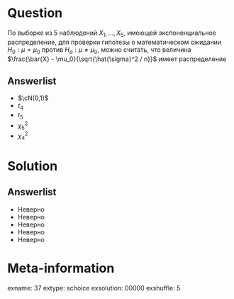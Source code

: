 Question
========
  По выборке из 5 наблюдений $X_1,\ldots,X_{5}$, имеющей экспоненциальное распределение, для проверки гипотезы о математическом ожидании $H_0: \mu = \mu_0$ против $H_a: \mu \ne \mu_0$, можно считать, что величина $\frac{\bar{X} - \mu_0}{\sqrt{\hat{\sigma}^2 / n}}$ имеет распределение

Answerlist
----------
*  $\cN(0,1)$
*  $t_4$
*  $t_5$
*  $\chi^2_5$
*  $\chi^2_4$

Solution
========

Answerlist
----------
*  Неверно
*  Неверно
*  Неверно
*  Неверно
*  Неверно

Meta-information
================
exname: 37
extype: schoice
exsolution: 00000
exshuffle: 5
